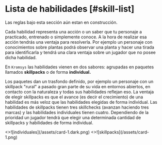 
# Lista de habilidades [#skill-list]

<Callout type="warning">
  Las reglas bajo esta sección aún estan en construcción.
</Callout>

Cada habilidad representa una acción o un saber que tu personaje a practicado,
entrenado o simplemente conoce. A la hora de realizar esa acción tendrás una
ventaja para resolverla. Por ejemplo un personaje con conocimientos sobre plantas
podrá observar una planta y hacer una tirada para identificarla y tendrá una
clara ventaja sobre un jugador que no posee dicha habilidad.

En `Kromsys` las habilidades vienen en dos sabores: agrupadas en paquetes
llamados **skillpacks** o de forma **individual.**

Los paquetes dan un trasfondo definido, por ejemplo un personaje con un skillpack
"rural" a pasado gran parte de su vida en entornos abiertos, en contacto con
la naturaleza y todas sus habilidades reflejan eso. La ventaja de elegir
skillpacks es que el avance (es decir el crecimiento) de una habilidad es más 
veloz que las habilidades elegidas de forma individual. Las habilidades de 
skillpacks tienen tres skillchecks (avanzan haciendo tres marcas) y las habilidades
individuales tienen cuatro. Dependiendo de la prioridad un jugador tendrá que 
elegir una determinada cantidad de skillpacks y habilidades de forma individual.

<Cards num={2}>
  <Card
    image
    large
    arrow
    title="Individuales"
    href="/docs/list-skills/individual"
  >
    <>![individuales](/assets/card-1.dark.png)</>
  </Card>
  <Card image arrow large title="Skillpacks" href="/docs/list-skills/grouped">
    <>![skillpacks](/assets/card-1.png)</>
  </Card>
</Cards>

